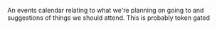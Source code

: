 
An events calendar relating to what we're planning on going to and suggestions of things we should attend. This is probably token gated